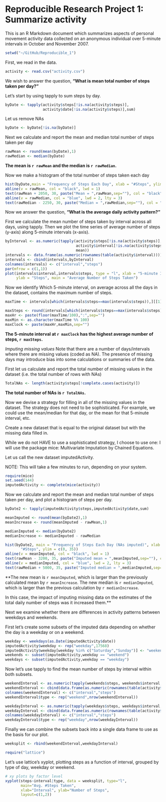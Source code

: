 Reproducible Research Project 1: Summarize activity
================
  
This is an R Markdown document which summarizes aspects of personal movement 
activity data collected on an anonymous individual over 5-minute intervals in 
October and November 2007.

```r
setwd("~/GitHub/Reproducible_1")
```
First, we read in the data.

```r
activity <- read.csv("activity.csv")
```
We wish to answer the question, **"What is mean total number of steps taken per 
day?"**

Let's start by using tapply to sum steps by day.
```r
byDate <- tapply(activity$steps[!is.na(activity$steps)], 
                 activity$date[!is.na(activity$steps)],sum)
```
Let us remove NAs
```r
byDate <- byDate[!is.na(byDate)]
```

Next we calculate and report the mean and median total number of steps taken per
day
```r
rawMean <- round(mean(byDate),1)
rawMedian <- median(byDate)

```
**The mean is `r rawMean` and the median is `r rawMedian`.**

Now we make a histogram of the total number of steps taken each day
```r
hist(byDate,main = "Frequency of Steps Each Day", xlab = "#Steps", ylim = c(0,30))
abline(v = rawMean, col = "black", lwd = 1)
text(rawMean + 2050, 30, paste("Mean = ",rawMean,sep=""), col = "black")
abline(v = rawMedian, col = "blue", lwd = 2, lty = 3)
text(rawMedian - 2250, 30, paste("Median = ",rawMedian,sep=""), col = "blue")
```
Now we answer the question, **"What is the average daily activity pattern?"**

First we calculate the mean number of steps taken by interval across all days, 
using tapply. Then we plot the time series of average number of steps (y-axis) 
along 5-minute intervals (x-axis).

```r
byInterval <- as.numeric(tapply(activity$steps[!is.na(activity$steps)], 
                                activity$interval[!is.na(activity$steps)], 
                                mean))
intervals <- data.frame(as.numeric(rownames(table(activity$interval))))
intervals <- cbind(intervals,byInterval)
colnames(intervals) <- c("interval","steps")
par(mfrow = c(1,1))
plot(intervals$interval,intervals$steps, type = "l", xlab = "5-minute Interval",
     ylab = "Steps", main = "Average Number of Steps Taken")
```
Now we identify Which 5-minute interval, on average across all the days in the 
dataset, contains the maximum number of steps.

```r
maxTime <- intervals[which(intervals$steps==max(intervals$steps)),][[1]]/100
```

```r
maxSteps <- round(intervals[which(intervals$steps==max(intervals$steps)),][[2]],1)
maxHr <- paste(floor(maxTime/100),":",sep="")
maxMin <- as.character(maxTime %% 100)
maxClock <- paste(maxHr,maxMin,sep="")
```
**The 5-minute interval at `r maxClock` has the highest average number of steps,
`r maxSteps`.**

_Imputing missing values_
Note that there are a number of days/intervals where there are missing values 
(coded as NA). The presence of missing days may introduce bias into some 
calculations or summaries of the data.

First let us calculate and report the total number of missing values in the 
dataset (i.e. the total number of rows with NAs)

```r
TotalNAs <- length(activity$steps[!complete.cases(activity)])
```
**The total number of NAs is `r TotalNAs`.**

Now we devise a strategy for filling in all of the missing values in the 
dataset. The strategy does not need to be sophisticated. For example, we could 
use the mean/median for that day, or the mean for that 5-minute interval, etc.

Create a new dataset that is equal to the original dataset but with the missing 
data filled in.

While we do not HAVE to use a sophisticated strategy, I choose to use one: I 
will use the package mice: Multivariate Imputation by Chained Equations.

Let us call the new dataset imputedActivity.

NOTE: This will take a few minutes to run, depending on your system.
```r
require(mice)
set.seed(144)
imputedActivity <- complete(mice(activity))
```

Now we calculate and report the mean and median total number of steps taken per 
day, and plot a histogram of steps per day. 
```r
byDate2 <- tapply(imputedActivity$steps,imputedActivity$date,sum)

meanImputed <- round(mean(byDate2),1)
meanIncrease <- round(meanImputed - rawMean,1)

medianImputed <- median(byDate2)
medianIncrease <- medianImputed - rawMedian

hist(byDate2, main = "Frequency of Steps Each Day (NAs imputed)", xlab = 
       "#Steps", ylim = c(0, 35))
abline(v = meanImputed, col = "black", lwd = 1)
text(rawMean - 3200, 35, paste("Imputed mean = ",meanImputed,sep=""), col = "black")
abline(v = medianImputed, col = "blue", lwd = 2, lty = 3)
text(rawMedian + 5000, 35, paste("Imputed median = ",medianImputed,sep=""), col = "blue")
```
**The new mean is `r meanImputed`, which is larger than the previously calculated
mean by `r meanIncrease`. The new median is `r medianImputed`, which is larger 
than the previous calculation by `r medianIncrease`.

In this case, the impact of imputing missing data on the estimates of the total 
daily number of steps was it increased them.**

Next we examine whether there are differences in activity patterns between 
weekdays and weekends.

First let's create some subsets of the imputed data depending on whether the day
is a weekday or on a weekend.
```r
weekday <- weekdays(as.Date(imputedActivity$date))
imputedActivity$weekday <- rep("weekday",17568)
imputedActivity$weekday[weekday %in% c("Saturday","Sunday")] <- "weekend"
weekends <- subset(imputedActivity,weekday == "weekend")
weekdays <- subset(imputedActivity,weekday == "weekday")
```

Now let's use tapply to find the mean number of steps by interval within both
subsets.
```r
weekendInterval <- as.numeric(tapply(weekends$steps, weekends$interval, mean))
weekendInterval <- cbind(data.frame(as.numeric(rownames(table(activity$interval)))),weekendInterval)
colnames(weekendInterval) <- c("interval","steps")
weekendInterval$type <- rep("weekend",nrow(weekendInterval))

weekdayInterval <- as.numeric(tapply(weekdays$steps, weekdays$interval, mean))
weekdayInterval <- cbind(data.frame(as.numeric(rownames(table(activity$interval)))),weekdayInterval)
colnames(weekdayInterval) <- c("interval","steps")
weekdayInterval$type <- rep("weekday",nrow(weekdayInterval))
```

Finally we can combine the subsets back into a single data frame to use as the
basis for our plot.
```r
weeksplit <- rbind(weekendInterval,weekdayInterval)

```

```r
require("lattice")
```

Let's use lattice's xyplot, plotting steps as a function of interval, grouped by
type of day, weekday or weekend.
```r
# xy plots by factor level
xyplot(steps~interval|type, data = weeksplit, type="l",
       main="Avg. #Steps Taken", 
       xlab="Interval", ylab="Number of Steps", 
       layout=c(1,2))
```
